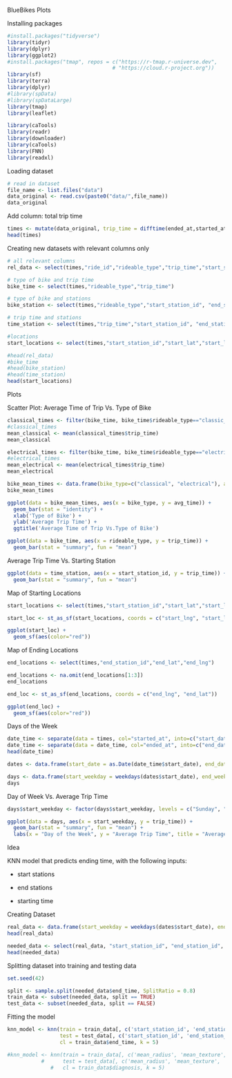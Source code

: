 BlueBikes Plots

Installing packages

```r
#install.packages("tidyverse")
library(tidyr) 
library(dplyr) 
library(ggplot2)
#install.packages("tmap", repos = c("https://r-tmap.r-universe.dev",
                                  # "https://cloud.r-project.org"))
library(sf)
library(terra)
library(dplyr)
#library(spData)
#library(spDataLarge)
library(tmap)    
library(leaflet)

library(caTools)
library(readr)
library(downloader)
library(caTools)
library(FNN)
library(readxl)
```

Loading dataset

```r
# read in dataset
file_name <- list.files("data")
data_original <- read.csv(paste0("data/",file_name))
data_original
```

Add column: total trip time

```r
times <- mutate(data_original, trip_time = difftime(ended_at,started_at, units = "mins"))
head(times)
```

Creating new datasets with relevant columns only

```r
# all relevant columns
rel_data <- select(times,"ride_id","rideable_type","trip_time","start_station_id", "end_station_id")

# type of bike and trip time
bike_time <- select(times,"rideable_type","trip_time")

# type of bike and stations
bike_station <- select(times,"rideable_type","start_station_id", "end_station_id")

# trip time and stations
time_station <- select(times,"trip_time","start_station_id", "end_station_id")

#locations
start_locations <- select(times,"start_station_id","start_lat","start_lng")

#head(rel_data)
#bike_time
#head(bike_station)
#head(time_station)
head(start_locations)
```

Plots

Scatter Plot: Average Time of Trip Vs. Type of Bike

```r
classical_times <- filter(bike_time, bike_time$rideable_type=="classic_bike")
#classical_times
mean_classical <- mean(classical_times$trip_time)
mean_classical

electrical_times <- filter(bike_time, bike_time$rideable_type=="electric_bike")
#electrical_times
mean_electrical <- mean(electrical_times$trip_time)
mean_electrical

bike_mean_times <- data.frame(bike_type=c("classical", "electrical"), avg_time=c(mean_classical, mean_electrical))
bike_mean_times

ggplot(data = bike_mean_times, aes(x = bike_type, y = avg_time)) +
  geom_bar(stat = "identity") +
  xlab('Type of Bike') +
  ylab('Average Trip Time') +
  ggtitle('Average Time of Trip Vs.Type of Bike')

ggplot(data = bike_time, aes(x = rideable_type, y = trip_time)) + 
  geom_bar(stat = "summary", fun = "mean")
```

Average Trip Time Vs. Starting Station

```r
ggplot(data = time_station, aes(x = start_station_id, y = trip_time)) + 
  geom_bar(stat = "summary", fun = "mean")
```

Map of Starting Locations

```r
start_locations <- select(times,"start_station_id","start_lat","start_lng")

start_loc <- st_as_sf(start_locations, coords = c("start_lng", "start_lat"))

ggplot(start_loc) + 
  geom_sf(aes(color="red"))

```

Map of Ending Locations

```r
end_locations <- select(times,"end_station_id","end_lat","end_lng")

end_locations <- na.omit(end_locations[1:3])
end_locations

end_loc <- st_as_sf(end_locations, coords = c("end_lng", "end_lat"))

ggplot(end_loc) + 
  geom_sf(aes(color="red"))
```

Days of the Week

```r
date_time <- separate(data = times, col="started_at", into=c("start_date","start_time"), sep=" ")
date_time <- separate(data = date_time, col="ended_at", into=c("end_date","end_time"), sep=" ")
head(date_time)

dates <- data.frame(start_date = as.Date(date_time$start_date), end_date = as.Date(date_time$end_date)) 

days <- data.frame(start_weekday = weekdays(dates$start_date), end_weekday = weekdays(dates$end_date), trip_time= times$trip_time, )          
days
```

Day of Week Vs. Average Trip Time

```r
days$start_weekday <- factor(days$start_weekday, levels = c("Sunday", "Monday", "Tuesday", "Wednesday", "Thursday", "Friday", "Saturday"))

ggplot(data = days, aes(x = start_weekday, y = trip_time)) + 
  geom_bar(stat = "summary", fun = "mean") +
  labs(x = "Day of the Week", y = "Average Trip Time", title = "Average Trip Time by Day of the Week")
```

Idea

KNN model that predicts ending time, with the following inputs:

-   start stations

-   end stations

-   starting time

Creating Dataset

```r
real_data <- data.frame(start_weekday = weekdays(dates$start_date), end_weekday = weekdays(dates$end_date), trip_time= times$trip_time, start_station_id = times$start_station_id, end_station_id = times$start_station_id, start_time = date_time$start_time, end_time = date_time$end_time)   
head(real_data)

needed_data <- select(real_data, "start_station_id", "end_station_id", "start_weekday", "start_time", "end_time") 
head(needed_data)
```

Splitting dataset into training and testing data

```r
set.seed(42)

split <- sample.split(needed_data$end_time, SplitRatio = 0.8)
train_data <- subset(needed_data, split == TRUE)
test_data <- subset(needed_data, split == FALSE)
```

Fitting the model

```r
knn_model <- knn(train = train_data[, c('start_station_id', 'end_station_id', 'start_weekday', 'start_time')],
                 test = test_data[, c('start_station_id', 'end_station_id', 'start_weekday', 'start_time')],
                 cl = train_data$end_time, k = 5)

#knn_model <- knn(train = train_data[, c('mean_radius', 'mean_texture', 'mean_perimeter', 'mean_area', 'mean_smoothness')],
           #      test = test_data[, c('mean_radius', 'mean_texture', 'mean_perimeter', 'mean_area', 'mean_smoothness')],
              #   cl = train_data$diagnosis, k = 5)
```
